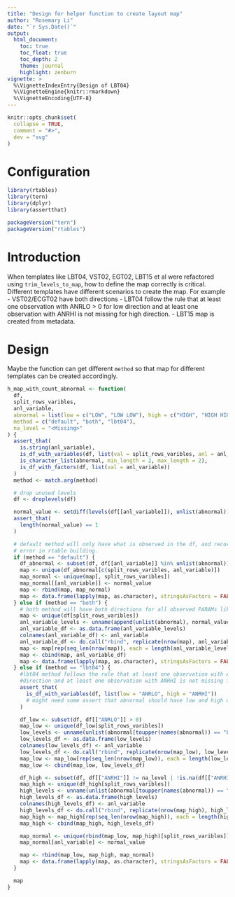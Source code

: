 ```yaml
---
title: "Design for helper function to create layout map"
author: "Rosemary Li"
date: "`r Sys.Date()`"
output:
  html_document:
    toc: true
    toc_float: true
    toc_depth: 2
    theme: journal
    highlight: zenburn
vignette: >
  %\VignetteIndexEntry{Design of LBT04}
  %\VignetteEngine{knitr::rmarkdown}
  %\VignetteEncoding{UTF-8}
---
```


```r
knitr::opts_chunk$set(
  collapse = TRUE,
  comment = "#>",
  dev = "svg"
)
```

Configuration
=============

```r
library(rtables)
library(tern)
library(dplyr)
library(assertthat)

packageVersion("tern")
packageVersion("rtables")
```

Introduction
=============

When templates like LBT04, VST02, EGT02, LBT15 et al were refactored using `trim_levels_to_map`, how to define the map
correctly is critical. Different templates have different scenarios to create the map. For example
- VST02/ECGT02 have both directions
- LBT04 follow the rule that at least one observation with ANRLO > 0 for low direction and at least one observation with ANRHI is not missing for high direction.
- LBT15 map is created from metadata.

Design
=============

Maybe the function can get different `method` so that map for different templates can be created accordingly.

```r
h_map_with_count_abnormal <- function(
  df,
  split_rows_varibles,
  anl_variable,
  abnormal = list(low = c("LOW", "LOW LOW"), high = c("HIGH", "HIGH HIGH")),
  method = c("default", "both", "lbt04"),
  na_level = "<Missing>"
) {
  assert_that(
    is.string(anl_variable),
    is_df_with_variables(df, list(val = split_rows_varibles, anl = anl_variable)),
    is_character_list(abnormal, min_length = 2, max_length = 2),
    is_df_with_factors(df, list(val = anl_variable))
  )
  method <- match.arg(method)

  # drop unused levels
  df <- droplevels(df)

  normal_value <- setdiff(levels(df[[anl_variable]]), unlist(abnormal))
  assert_that(
    length(normal_value) == 1
  )

  # default method will only have what is observed in the df, and records with all normals will be excluded to avoind
  # error in rtable building.
  if (method == "default") {
    df_abnormal <- subset(df, df[[anl_variable]] %in% unlist(abnormal))
    map <- unique(df_abnormal[c(split_rows_varibles, anl_variable)])
    map_normal <- unique(map[, split_rows_varibles])
    map_normal[[anl_variable]] <- normal_value
    map <- rbind(map, map_normal)
    map <- data.frame(lapply(map, as.character), stringsAsFactors = FALSE)
  } else if (method == "both") { 
    # both method will have both directions for all observed PARAMs like in VST02ß
    map <- unique(df[split_rows_varibles])
    anl_variable_levels <- unname(append(unlist(abnormal), normal_value))
    anl_variable_df <- as.data.frame(anl_variable_levels)
    colnames(anl_variable_df) <- anl_variable
    anl_variable_df <- do.call("rbind", replicate(nrow(map), anl_variable_df, simplify = FALSE))
    map <- map[rep(seq_len(nrow(map)), each = length(anl_variable_levels)), ]
    map <- cbind(map, anl_variable_df)
    map <- data.frame(lapply(map, as.character), stringsAsFactors = FALSE)
  } else if (method == "lbt04") { 
    #lbt04 method follows the rule that at least one observation with ANRLO > 0 for low 
    #direction and at least one observation with ANRHI is not missing for high direction.
    assert_that(
      is_df_with_variables(df, list(low = "ANRLO", high = "ANRHI"))
      # might need some assert that abnormal should have low and high direction
    )

    df_low <- subset(df, df[["ANRLO"]] > 0)
    map_low <- unique(df_low[split_rows_varibles])
    low_levels <- unname(unlist(abnormal[toupper(names(abnormal)) == "LOW"]))
    low_levels_df <- as.data.frame(low_levels)
    colnames(low_levels_df) <- anl_variable
    low_levels_df <- do.call("rbind", replicate(nrow(map_low), low_levels_df, simplify = FALSE))
    map_low <- map_low[rep(seq_len(nrow(map_low)), each = length(low_levels)), ]
    map_low <- cbind(map_low, low_levels_df)

    df_high <- subset(df, df[["ANRHI"]] != na_level | !is.na(df[["ANRHI"]]))
    map_high <- unique(df_high[split_rows_varibles])
    high_levels <- unname(unlist(abnormal[toupper(names(abnormal)) == "HIGH"]))
    high_levels_df <- as.data.frame(high_levels)
    colnames(high_levels_df) <- anl_variable
    high_levels_df <- do.call("rbind", replicate(nrow(map_high), high_levels_df, simplify = FALSE))
    map_high <- map_high[rep(seq_len(nrow(map_high)), each = length(high_levels)), ]
    map_high <- cbind(map_high, high_levels_df)

    map_normal <- unique(rbind(map_low, map_high)[split_rows_varibles])
    map_normal[anl_variable] <- normal_value

    map <- rbind(map_low, map_high, map_normal)
    map <- data.frame(lapply(map, as.character), stringsAsFactors = FALSE)
  }

  map
}
```

